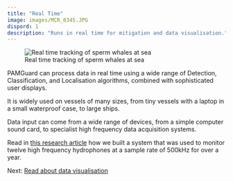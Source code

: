 ```yaml
---
title: "Real Time"
image: images/MCR_8345.JPG
dispord: 1
description: "Runs in real time for mitigation and data visualisation."
---
```


![Real time tracking of sperm whales at sea](./images/SOTW-NC-20190508-0324.jpg)

PAMGuard can process data in real time using a wide range of Detection, Classification, and Localisation algorithms, combined with sophisticated user displays.

It is widely used on vessels of many sizes, from tiny vessels with a laptop in a small waterproof case, to large ships.

Data input can come from a wide range of devices, from a simple computer sound card, to specialist high frequency data acquisition systems.

Read in [this research article](https://journals.plos.org/plosone/article?id=10.1371/journal.pone.0229058) how we built a system that was used to monitor twelve high frequency hydrophones at a sample rate of 500kHz for over a year.

Next: [Read about data visualisation](offline.qmd)
